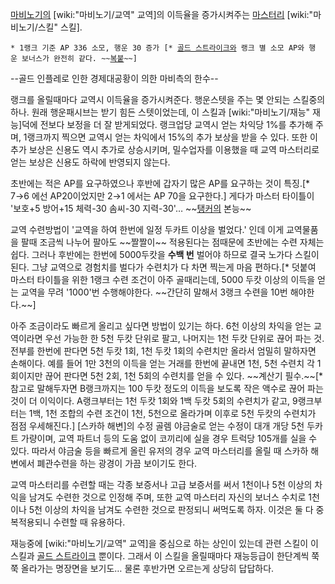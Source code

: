 [[마비노기]]의 [wiki:"마비노기/교역" 교역]의 이득율을 증가시켜주는 [[마스터리]] [wiki:"마비노기/스킬" 스킬].

 * 1랭크 기준 AP 336 소모, 행운 30 증가 [* [[골드 스트라이크]]와 랭크 별 소모 AP와 행운 보너스가 완전히 같다. ~~[[복붙]]~~]

--골드 인플레로 인한 경제대공황이 의한 마비측의 한수--

랭크를 올릴때마다 교역시 이득율을 증가시켜준다. 행운스텟을 주는 몇 안되는 스킬중의 하나. 원래 행운패시브는 받기 힘든 스텟이었는데, 이 스킬과 [wiki:"마비노기/재능" 재능]덕에 전보다 보정을 더 잘 받게되었다. 랭크업당 교역시 얻는 차익당 1%를 추가해 주며, 1랭크까지 찍으면 교역시 얻는 차익에서 15%의 추가 보상을 받을 수 있다. 또한 이 추가 보상은 신용도 역시 추가로 상승시키며, 밀수업자를 이용했을 때 교역 마스터리로 얻는 보상은 신용도 하락에 반영되지 않는다.

초반에는 적은 AP를 요구하였으나 후반에 갑자기 많은 AP를 요구하는 것이 특징.[* 7→6 에선 AP20이었지만 2→1 에서는 AP 70을 요구한다.] 게다가 마스터 타이틀이 '보호+5 방어+15 체력-30 솜씨-30 지력-30'… ~~[[탱커]]의 본능~~

교역 수련방법이 '교역을 하여 한번에 일정 두카트 이상을 벌었다.' 인데 이게 교역물품을 팔때 조금씩 나누어 팔아도 ~~짤짤이~~ 적용된다는 점때문에 초반에는 수련 자체는 쉽다. 그러나 후반에는 한번에 5000두캇을 '''수백 번''' 벌어야 하므로 결국 노가다 스킬이 된다. 그냥 교역으로 경험치를 벌다가 수련치가 다 차면 찍는게 마음 편하다.[* 덧붙여 마스터 타이틀을 위한 1랭크 수련 조건이 아주 골때리는데, 5000 두캇 이상의 이득을 얻는 교역을 무려 '1000'번 수행해야한다. ~~간단히 말해서 3랭크 수련을 10번 해야한다.~~]

아주 조금이라도 빠르게 올리고 싶다면 방법이 있기는 하다. 6천 이상의 차익을 얻는 교역이라면 우선 가능한 한 5천 두캇 단위로 팔고, 나머지는 1천 두캇 단위로 끊어 파는 것. 전부를 한번에 판다면 5천 두캇 1회, 1천 두캇 1회의 수련치만 올라서 엄밀히 말하자면 손해이다. 예를 들어 1만 3천의 이득을 얻는 거래를 한번에 끝내면 1천, 5천 수련치 각 1회이지만 끊어 판다면 5천 2회, 1천 5회의 수련치를 얻을 수 있다. ~~계산기 필수.~~[* 참고로 말해두자면 B랭크까지는 100 두캇 정도의 이득을 보도록 작은 액수로 끊어 파는 것이 더 이익이다. A랭크부터는 1천 두캇 1회와 1백 두캇 5회의 수련치가 같고, 9랭크부터는 1백, 1천 조합의 수련 조건이 1천, 5천으로 올라가며 이후로 5천 두캇의 수련치가 점점 우세해진다.] [스카하 해변]의 수정 골렘 야금술로 얻는 수정이 대개 개당 5천 두카트 가량이며, 교역 파트너 등의 도움 없이 코끼리에 실을 경우 트럭당 105개를 실을 수 있다. 따라서 야금술 등을 빠르게 올린 유저의 경우 교역 마스터리를 올릴 때 스카하 해변에서 폐관수련을 하는 광경이 가끔 보이기도 한다.

교역 마스터리를 수련할 때는 각종 보증서나 고급 보증서를 써서 1천이나 5천 이상의 차익을 남겨도 수련한 것으로 인정해 주며, 또한 교역 마스터리 자신의 보너스 수치로 1천이나 5천 이상의 차익을 남겨도 수련한 것으로 판정되니 써먹도록 하자. 이것은 둘 다 중복적용되니 수련할 때 유용하다.

재능중에 [wiki:"마비노기/교역" 교역]을 중심으로 하는 상인이 있는데 관련 스킬이 이스킬과 [[골드 스트라이크]] 뿐이다. 그래서 이 스킬을 올릴때마다 재능등급이 한단계씩 쭉쭉 올라가는 명장면을 보기도… 물론 후반가면 오르는게 상당히 답답하다.
